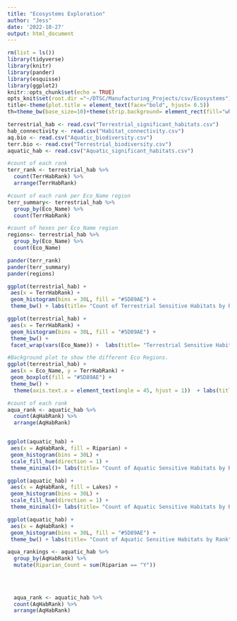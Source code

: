 ```yaml
---
title: "Ecosystems Exploration"
author: "Jess"
date: '2022-10-27'
output: html_document
---
```


```r
rm(list = ls())
library(tidyverse)
library(knitr)
library(pander)
library(esquisse)
library(ggplot2)
knitr::opts_chunk$set(echo = TRUE)
opts_knit$set(root.dir ="~/DTSC/Manufacturing_Projects/csv/Ecosystems")
title<-theme(plot.title = element_text(face="bold", hjust= 0.5))
th=theme_bw(base_size=10)+theme(strip.background= element_rect(fill="white"))
```

```r
terrestrial_hab <- read.csv("Terrestrial_significant_habitats.csv")
hab_connectivity <- read.csv("Habitat_connectivity.csv")
aq.bio <- read.csv("Aquatic_biodiversity.csv")
terr.bio <- read.csv("Terrestrial_biodiversity.csv")
aquatic_hab <- read.csv("Aquatic_significant_habitats.csv")
```


```r
#count of each rank
terr_rank <- terrestrial_hab %>% 
  count(TerrHabRank) %>% 
  arrange(TerrHabRank)

#count of each rank per Eco_Name region
terr_summary<- terrestrial_hab %>% 
  group_by(Eco_Name) %>% 
  count(TerrHabRank)

#count of hexes per Eco_Name region
regions<- terrestrial_hab %>% 
  group_by(Eco_Name) %>% 
  count(Eco_Name)

pander(terr_rank)
pander(terr_summary)
pander(regions)
```



```r
ggplot(terrestrial_hab) +
 aes(x = TerrHabRank) +
 geom_histogram(bins = 30L, fill = "#5D89AE") +
 theme_bw() + labs(title= "Count of Terrestrial Sensitive Habitats by Rank", x = "Terrestrial Sensitive Habitat Rank", y= "Count of Hexes") + title
```


```r
ggplot(terrestrial_hab) +
 aes(x = TerrHabRank) +
 geom_histogram(bins = 30L, fill = "#5D89AE") +
 theme_bw() +
 facet_wrap(vars(Eco_Name)) +  labs(title= "Terrestrial Sensitive Habitats Count by Eco-Region", x = "Terrestrial Sensitive Habitat Rank", y= "Count of Terrestrial Hexes") + title
```

```r

#Background plot to show the different Eco Regions. 
ggplot(terrestrial_hab) +
 aes(x = Eco_Name, y = TerrHabRank) +
 geom_boxplot(fill = "#5D89AE") +
 theme_bw() +
  theme(axis.text.x = element_text(angle = 45, hjust = 1))  + labs(title= "Terrestrial Sensitive Habitats by Eco-Region", x = "Eco-Region", y= "Terrestrial Sensitive Habitat Rank") + title
```


```r
#count of each rank
aqua_rank <- aquatic_hab %>% 
  count(AqHabRank) %>% 
  arrange(AqHabRank)


ggplot(aquatic_hab) +
 aes(x = AqHabRank, fill = Riparian) +
 geom_histogram(bins = 30L) +
 scale_fill_hue(direction = 1) +
 theme_minimal()+ labs(title= "Count of Aquatic Sensitive Habitats by Rank", x = "Aquatic Sensitive Habitat Rank", y= "Count of HUC 12") + title

```

```r
ggplot(aquatic_hab) +
 aes(x = AqHabRank, fill = Lakes) +
 geom_histogram(bins = 30L) +
 scale_fill_hue(direction = 1) +
 theme_minimal()+ labs(title= "Count of Aquatic Sensitive Habitats by Rank", x = "Aquatic Sensitive Habitat Rank", y= "Count of HUC 12") + title
```

```r
ggplot(aquatic_hab) +
 aes(x = AqHabRank) +
 geom_histogram(bins = 30L, fill = "#5D89AE") +
 theme_bw() + labs(title= "Count of Aquatic Sensitive Habitats by Rank", x = "Aquatic Sensitive Habitat Rank", y= "Count of HUC 12") + title
```

```r

aqua_rankings <- aquatic_hab %>% 
  group_by(AqHabRank) %>% 
  mutate(Riparian_Count = sum(Riparian == "Y"))
  

         
         
  aqua_rank <- aquatic_hab %>% 
  count(AqHabRank) %>% 
  arrange(AqHabRank)

```

